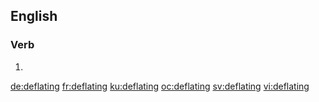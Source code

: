 ==English==

===Verb===
{{head|en|present participle}}

# {{present participle of|deflate|lang=en}}

[[de:deflating]]
[[fr:deflating]]
[[ku:deflating]]
[[oc:deflating]]
[[sv:deflating]]
[[vi:deflating]]